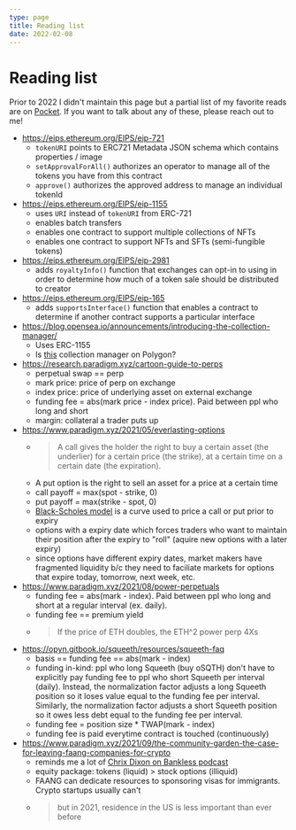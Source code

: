 ```yaml
---
type: page
title: Reading list
date: 2022-02-08
---
```


# Reading list

Prior to 2022 I didn't maintain this page but a partial list of my favorite reads are on [Pocket](https://getpocket.com/@cp8p4T62A36aod1542g5815g8ed7AX7a7dtzW8u6aoN1ejpfR1058Rk2yemnKa3b).
If you want to talk about any of these, please reach out to me!

- https://eips.ethereum.org/EIPS/eip-721
  - `tokenURI` points to ERC721 Metadata JSON schema which contains properties / image
  - `setApprovalForAll()` authorizes an operator to manage all of the tokens you have from this contract
  - `approve()` authorizes the approved address to manage an individual tokenId
- https://eips.ethereum.org/EIPS/eip-1155
  - uses `URI` instead of `tokenURI` from ERC-721
  - enables batch transfers
  - enables one contract to support multiple collections of NFTs
  - enables one contract to support NFTs and SFTs (semi-fungible tokens)
- https://eips.ethereum.org/EIPS/eip-2981
  - adds `royaltyInfo()` function that exchanges can opt-in to using in order to determine how much of a token sale should be distributed to creator
- https://eips.ethereum.org/EIPS/eip-165
  - adds `supportsInterface()` function that enables a contract to determine if another contract supports a particular interface
- https://blog.opensea.io/announcements/introducing-the-collection-manager/
  - Uses ERC-1155
  - Is [this](https://polygonscan.com/token/0x2953399124f0cbb46d2cbacd8a89cf0599974963#readContract) collection manager on Polygon?
- https://research.paradigm.xyz/cartoon-guide-to-perps
  - perpetual swap == perp
  - mark price: price of perp on exchange
  - index price: price of underlying asset on external exchange
  - funding fee = abs(mark price - index price). Paid between ppl who long and short
  - margin: collateral a trader puts up
- https://www.paradigm.xyz/2021/05/everlasting-options
  - > A call gives the holder the right to buy a certain asset (the underlier) for a certain price (the strike), at a certain time on a certain date (the expiration).
  - A put option is the right to sell an asset for a price at a certain time
  - call payoff = max(spot - strike, 0)
  - put payoff = max(strike - spot, 0)
  - [Black-Scholes model](https://en.wikipedia.org/wiki/Black%E2%80%93Scholes_model) is a curve used to price a call or put prior to expiry
  - options with a expiry date which forces traders who want to maintain their position after the expiry to "roll" (aquire new options with a later expiry)
  - since options have different expiry dates, market makers have fragmented liquidity b/c they need to faciliate markets for options that expire today, tomorrow, next week, etc.
- https://www.paradigm.xyz/2021/08/power-perpetuals
  - funding fee = abs(mark - index). Paid between ppl who long and short at a regular interval (ex. daily).
  - funding fee == premium yield
  - > If the price of ETH doubles, the ETH^2 power perp 4Xs
- https://opyn.gitbook.io/squeeth/resources/squeeth-faq
  - basis == funding fee == abs(mark - index)
  - funding in-kind: ppl who long Squeeth (buy oSQTH) don't have to explicitly pay funding fee to ppl who short Squeeth per interval (daily).
    Instead, the normalization factor adjusts a long Squeeth position so it loses value equal to the funding fee per interval.
    Similarly, the normalization factor adjusts a short Squeeth position so it owes less debt equal to the funding fee per interval.
  - funding fee = position size * TWAP(mark - index)
  - funding fee is paid everytime contract is touched (continuously)
- https://www.paradigm.xyz/2021/09/the-community-garden-the-case-for-leaving-faang-companies-for-crypto
  - reminds me a lot of [Chrix Dixon on Bankless podcast](http://podcast.banklesshq.com/90-5-mental-models-for-web3-chris-dixon)
  - equity package: tokens (liquid) > stock options (illiquid)
  - FAANG can dedicate resources to sponsoring visas for immigrants. Crypto startups usually can't
  - > but in 2021, residence in the US is less important than ever before
